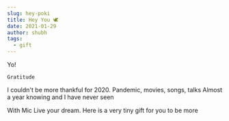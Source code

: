 ```yaml
---
slug: hey-poki
title: Hey You 🕊️
date: 2021-01-29
author: shubh
tags:
  - gift
---
```

Yo!

`Gratitude`

I couldn't be more thankful for 2020. Pandemic, movies, songs, talks
Almost a year knowing and I have never seen 

With Mic
Live your dream. 
Here is a very tiny gift for you to be more